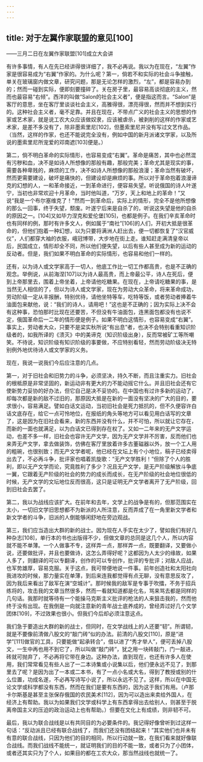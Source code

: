```yaml
---
---
---
```

title: 对于左翼作家联盟的意见[100]
---




——三月二日在左翼作家联盟[101]成立大会讲

有许多事情，有人在先已经讲得很详细了，我不必再说。我以为在现在，“左翼”作家是很容易成为“右翼”作家的。为什么呢？第一，倘若不和实际的社会斗争接触，单关在玻璃窗内做文章，研究问题，那是无论怎样的激烈，“左”，都是容易办到的；然而一碰到实际，便即刻要撞碎了。关在房子里，最容易高谈彻底的主义，然而也最容易“右倾”。西洋的叫做“Salon的社会主义者”，便是指这而言。“Salon”是客厅的意思，坐在客厅里谈谈社会主义，高雅得很，漂亮得很，然而并不想到实行的。这种社会主义者，毫不足靠。并且在现在，不带点广义的社会主义的思想的作家或艺术家，就是说工农大众应该做奴隶，应该被虐杀，被剥削的这样的作家或艺术家，是差不多没有了，除非墨索里尼[102]，但墨索里尼并没有写过文艺作品。（当然，这样的作家，也还不能说完全没有，例如中国的新月派诸文学家，以及所说的墨索里尼所宠爱的邓南遮[103]便是。）

第二，倘不明白革命的实际情形，也容易变成“右翼”。革命是痛苦，其中也必然混有污秽和血，决不是如诗人所想像的那般有趣，那般完美；革命尤其是现实的事，需要各种卑贱的，麻烦的工作，决不如诗人所想像的那般浪漫；革命当然有破坏，然而更需要建设，破坏是痛快的，但建设却是麻烦的事。所以对于革命抱着浪漫谛克的幻想的人，一和革命接近，一到革命进行，便容易失望。听说俄国的诗人叶遂宁，当初也非常欢迎十月革命，当时他叫道，“万岁，天上和地上的革命！”又说“我是一个布尔塞维克了！”然而一到革命后，实际上的情形，完全不是他所想像的那么一回事，终于失望，颓废。叶遂宁后来是自杀了的，听说这失望是他的自杀的原因之一。[104]又如毕力涅克和爱伦堡[105]，也都是例子。在我们辛亥革命时也有同样的例，那时有许多文人，例如属于“南社”[106]的人们，开初大抵是很革命的，但他们抱着一种幻想，以为只要将满洲人赶出去，便一切都恢复了“汉官威仪”，人们都穿大袖的衣服，峨冠博带，大步地在街上走。谁知赶走满清皇帝以后，民国成立，情形却全不同，所以他们便失望，以后有些人甚至成为新的运动的反动者。但是，我们如果不明白革命的实际情形，也容易和他们一样的。

还有，以为诗人或文学家高于一切人，他底工作比一切工作都高贵，也是不正确的观念。举例说，从前海涅[107]以为诗人最高贵，而上帝最公平，诗人在死后，便到上帝那里去，围着上帝坐着，上帝请他吃糖果。在现在，上帝请吃糖果的事，是当然无人相信的了，但以为诗人或文学家，现在为劳动大众革命，将来革命成功，劳动阶级一定从丰报酬，特别优待，请他坐特等车，吃特等饭，或者劳动者捧着牛油面包来献他，说：“我们的诗人，请用吧！”这也是不正确的；因为实际上决不会有这种事，恐怕那时比现在还要苦，不但没有牛油面包，连黑面包都没有也说不定，俄国革命后一二年的情形便是例子。如果不明白这情形，也容易变成“右翼”。事实上，劳动者大众，只要不是梁实秋所说“有出息”者，也决不会特别看重知识阶级者的，如我所译的《溃灭》中的美谛克（知识阶级出身），反而常被矿工等所嘲笑。不待说，知识阶级有知识阶级的事要做，不应特别看轻，然而劳动阶级决无特别例外地优待诗人或文学家的义务。

现在，我说一说我们今后应注意的几点。

第一，对于旧社会和旧势力的斗争，必须坚决，持久不断，而且注重实力。旧社会的根柢原是非常坚固的，新运动非有更大的力不能动摇它什么。并且旧社会还有它使新势力妥协的好办法，但它自己是决不妥协的。在中国也有过许多新的运动了，却每次都是新的敌不过旧的，那原因大抵是在新的一面没有坚决的广大的目的，要求很小，容易满足。譬如白话文运动，当初旧社会是死力抵抗的，但不久便容许白话文底存在，给它一点可怜地位，在报纸的角头等地方可以看见用白话写的文章了，这是因为在旧社会看来，新的东西并没有什么，并不可怕，所以就让它存在，而新的一面也就满足，以为白话文已得到存在权了。又如一二年来的无产文学运动，也差不多一样，旧社会也容许无产文学，因为无产文学并不厉害，反而他们也来弄无产文学，拿去做装饰，仿佛在客厅里放着许多古董磁器以外，放一个工人用的粗碗，也很别致；而无产文学者呢，他已经在文坛上有个小地位，稿子已经卖得出去了，不必再斗争，批评家也唱着凯旋歌：“无产文学胜利！”但除了个人的胜利，即以无产文学而论，究竟胜利了多少？况且无产文学，是无产阶级解放斗争底一翼，它跟着无产阶级的社会的势力的成长而成长，在无产阶级的社会地位很低的时候，无产文学的文坛地位反而很高，这只是证明无产文学者离开了无产阶级，回到旧社会去罢了。

第二，我以为战线应该扩大。在前年和去年，文学上的战争是有的，但那范围实在太小，一切旧文学旧思想都不为新派的人所注意，反而弄成了在一角里新文学者和新文学者的斗争，旧派的人倒能够闲舒地在旁边观战。

第三，我们应当造出大群的新的战士。因为现在人手实在太少了，譬如我们有好几种杂志[108]，单行本的书也出版得不少，但做文章的总同是这几个人，所以内容就不能不单薄。一个人做事不专，这样弄一点，那样弄一点，既要翻译，又要做小说，还要做批评，并且也要做诗，这怎么弄得好呢？这都因为人太少的缘故，如果人多了，则翻译的可以专翻译，创作的可以专创作，批评的专批评；对敌人应战，也军势雄厚，容易克服。关于这点，我可带便地说一件事。前年创造社和太阳社向我进攻的时候，那力量实在单薄，到后来连我都觉得有点无聊，没有意思反攻了，因为我后来看出了敌军在演“空城计”。那时候我的敌军是专事于吹擂，不务于招兵练将的，攻击我的文章当然很多，然而一看就知道都是化名，骂来骂去都是同样的几句话。我那时就等待有一个能操马克斯主义批评的枪法的人来狙击我的，然而他终于没有出现。在我倒是一向就注意新的青年战士底养成的，曾经弄过好几个文学团体[109]，不过效果也很小。但我们今后却必须注意这点。

我们急于要造出大群的新的战士，但同时，在文学战线上的人还要“韧”。所谓韧，就是不要像前清做八股文的“敲门砖”似的办法。前清的八股文[110]，原是“进学”[111]做官的工具，只要能做“起承转合”，借以进了“秀才举人”，便可丢掉八股文，一生中再也用不到它了，所以叫做“敲门砖”，犹之用一块砖敲门，门一敲进，砖就可抛弃了，不必再将它带在身边。这种办法，直到现在，也还有许多人在使用，我们常常看见有些人出了一二本诗集或小说集以后，他们便永远不见了，到那里去了呢？是因为出了一本或二本书，有了一点小名或大名，得到了教授或别的什么位置，功成名遂，不必再写诗写小说了，所以永远不见了。这样，所以在中国无论文学或科学都没有东西，然而在我们是要有东西的，因为这于我们有用。（卢那卡尔斯基是甚至主张保存俄国的农民美术[112]，因为可以造出来卖给外国人，在经济上有帮助。我以为如果我们文学或科学上有东西拿得出去给别人，则甚至于脱离帝国主义的压迫的政治运动上也有帮助。）但要在文化上有成绩，则非韧不可。

最后，我以为联合战线是以有共同目的为必要条件的。我记得好像曾听到过这样一句话：“反动派且已经有联合战线了，而我们还没有团结起来！”其实他们也并未有有意的联合战线，只因为他们的目的相同，所以行动就一致，在我们看来就好像联合战线。而我们战线不能统一，就证明我们的目的不能一致，或者只为了小团体，或者还其实只为了个人，如果目的都在工农大众，那当然战线也就统一了。